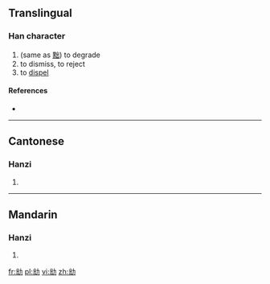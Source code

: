==Translingual==

===Han character===
{{Han char|rn=19|rad=力|as=05|sn=7|four=|canj=山山大尸 (UUKS)}}

# (same as [[黜]]) to degrade
# to dismiss, to reject
# to [[dispel]]

====References====
* {{Han ref|kx=0147.071|hdz=10369.081|uh=3518|ud=13592}}

----

==Cantonese==

===Hanzi===
{{yue-hanzi|jyut=|y=jeut1}}

# {{defn|lang=yue|sort=力05}}

----

==Mandarin==

===Hanzi===
{{cmn-hanzi|pin=[[chù]] ([[chu4]])|wg=ch'u<sup>4</sup>}}

# {{defn|lang=cmn|sort=力05}}

[[fr:㔘]]
[[pl:㔘]]
[[vi:㔘]]
[[zh:㔘]]